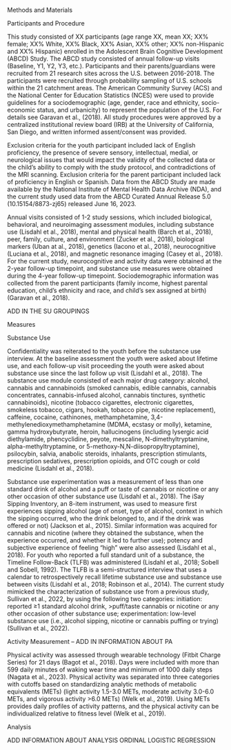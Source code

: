 Methods and Materials 

Participants and Procedure 

This study consisted of XX participants (age range XX, mean XX; XX% female; XX% White, XX% Black, XX% Asian, XX% other; XX% non-Hispanic and XX% Hispanic) enrolled in the Adolescent Brain Cognitive Development (ABCD) Study. The ABCD study consisted of annual follow-up visits (Baseline, Y1, Y2, Y3, etc.). Participants and their parents/guardians were recruited from 21 research sites across the U.S. between 2016-2018. The participants were recruited through probability sampling of U.S. schools within the 21 catchment areas. The American Community Survey (ACS) and the National Center for Education Statistics (NCES) were used to provide guidelines for a sociodemographic (age, gender, race and ethnicity, socio-economic status, and urbanicity) to represent the population of the U.S. For details see Garavan et al., (2018). All study procedures were approved by a centralized institutional review board (IRB) at the University of California, San Diego, and written informed assent/consent was provided.  

Exclusion criteria for the youth participant included lack of English proficiency, the presence of severe sensory, intellectual, medial, or neurological issues that would impact the validity of the collected data or the child’s ability to comply with the study protocol, and contradictions of the MRI scanning.  Exclusion criteria for the parent participant included lack of proficiency in English or Spanish. Data from the ABCD Study are made available by the National Institute of Mental Health Data Archive (NDA), and the current study used data from the ABCD Curated Annual Release 5.0 (10.15154/8873-zj65) released June 16, 2023. 

Annual visits consisted of 1-2 study sessions, which included biological, behavioral, and neuroimaging assessment modules, including substance use (Lisdahl et al., 2018), mental and physical health (Barch et al., 2018), peer, family, culture, and environment (Zucker et al., 2018), biological markers (Uban at al., 2018), genetics (Iacono et al., 2018), neurocognitive (Luciana et al., 2018), and magnetic resonance imaging (Casey et al., 2018). For the current study, neurocognitive and activity data were obtained at the 2-year follow-up timepoint, and substance use measures were obtained during the 4-year follow-up timepoint. Sociodemographic information was collected from the parent participants (family income, highest parental education, child’s ethnicity and race, and child’s sex assigned at birth) (Garavan et al., 2018). 

ADD IN THE SU GROUPINGS 

 

Measures 

Substance Use 

Confidentiality was reiterated to the youth before the substance use interview. At the baseline assessment the youth were asked about lifetime use, and each follow-up visit proceeding the youth were asked about substance use since the last follow up visit (Lisdahl et al., 2018). The substance use module consisted of each major drug category: alcohol, cannabis and cannabinoids (smoked cannabis, edible cannabis, cannabis concentrates, cannabis-infused alcohol, cannabis tinctures, synthetic cannabinoids), nicotine (tobacco cigarettes, electronic cigarettes, smokeless tobacco, cigars, hookah, tobacco pipe, nicotine replacement), caffeine, cocaine, cathinones, methamphetamine, 3,4-methylenedioxymethamphetamine (MDMA, ecstasy or molly), ketamine, gamma hydroxybutyrate, heroin, hallucinogens (including lysergic acid diethylamide, phencyclidine, peyote, mescaline, N-dimethyltryptamine, alpha-methyltryptamine, or 5-methoxy-N,N-diisopropyltryptamine), psilocybin, salvia, anabolic steroids, inhalants, prescription stimulants, prescription sedatives, prescription opioids, and OTC cough or cold medicine (Lisdahl et al., 2018).  

Substance use experimentation was a measurement of less than one standard drink of alcohol and a puff or taste of cannabis or nicotine or any other occasion of other substance use (Lisdahl et al., 2018). The iSay Sipping Inventory, an 8-item instrument, was used to measure first experiences sipping alcohol (age of onset, type of alcohol, context in which the sipping occurred, who the drink belonged to, and if the drink was offered or not) (Jackson et al., 2015). Similar information was acquired for cannabis and nicotine (where they obtained the substance, when the experience occurred, and whether it led to further use); potency and subjective experience of feeling “high” were also assessed (Lisdahl et al., 2018). For youth who reported a full standard unit of a substance, the Timeline Follow-Back (TLFB) was administered (Lisdahl et al., 2018; Sobell and Sobell, 1992). The TLFB is a semi-structured interview that uses a calendar to retrospectively recall lifetime substance use and substance use between visits (Lisdahl et al., 2018; Robinson et al., 2014). The current study mimicked the characterization of substance use from a previous study, Sullivan et al., 2022, by using the following two categories: initiation: reported ≥1 standard alcohol drink, >puff/taste cannabis or nicotine or any other occasion of other substance use; experimentation: low-level substance use (i.e., alcohol sipping, nicotine or cannabis puffing or trying) (Sullivan et al., 2022). 

 

Activity Measurement  – ADD IN INFORMATION ABOUT PA 

Physical activity was assessed through wearable technology (Fitbit Charge Series) for 21 days (Bagot et al., 2018). Days were included with more than 599 daily minutes of waking wear time and minimum of 1000 daily steps (Nagata et al., 2023). Physical activity was separated into three categories with cutoffs based on standardizing analytic methods of metabolic equivalents (METs) (light activity 1.5-3.0 METs, moderate activity 3.0-6.0 METs, and vigorous activity >6.0 METs) (Welk et al., 2019). Using METs provides daily profiles of activity patterns, and the physical activity can be individualized relative to fitness level (Welk et al., 2019). 

 

Analysis 

ADD INFORMATION ABOUT ANALYSIS ORDINAL LOGISTIC REGRESSION 

 